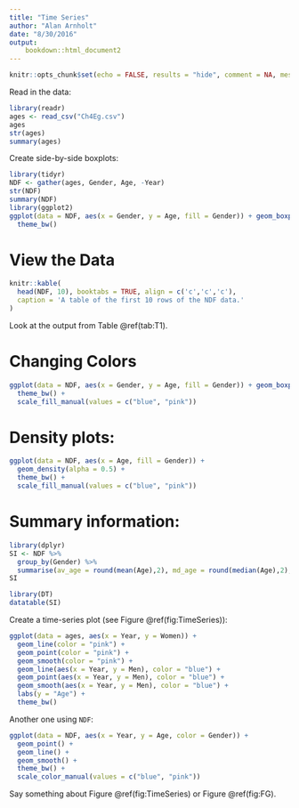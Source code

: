 ```yaml
---
title: "Time Series"
author: "Alan Arnholt"
date: "8/30/2016"
output: 
    bookdown::html_document2
---
```


```r
knitr::opts_chunk$set(echo = FALSE, results = "hide", comment = NA, message = FALSE, fig.align='center')
```

Read in the data:

```r
library(readr)
ages <- read_csv("Ch4Eg.csv")
ages
str(ages)
summary(ages)
```


Create side-by-side boxplots:

```r
library(tidyr)
NDF <- gather(ages, Gender, Age, -Year)
str(NDF)
summary(NDF)
library(ggplot2)
ggplot(data = NDF, aes(x = Gender, y = Age, fill = Gender)) + geom_boxplot() + 
  theme_bw()
```

# View the Data {-}

```r
knitr::kable(
  head(NDF, 10), booktabs = TRUE, align = c('c','c','c'),
  caption = 'A table of the first 10 rows of the NDF data.'
)
```

Look at the output from Table \@ref(tab:T1).

# Changing Colors {-} 

```r
ggplot(data = NDF, aes(x = Gender, y = Age, fill = Gender)) + geom_boxplot() + 
  theme_bw() +
  scale_fill_manual(values = c("blue", "pink"))
```

# Density plots: {-}

```r
ggplot(data = NDF, aes(x = Age, fill = Gender)) + 
  geom_density(alpha = 0.5) + 
  theme_bw() + 
  scale_fill_manual(values = c("blue", "pink"))
```

# Summary information: {-}

```r
library(dplyr)
SI <- NDF %>%
  group_by(Gender) %>%
  summarise(av_age = round(mean(Age),2), md_age = round(median(Age),2), sd_age = round(sd(Age),2))
SI
```

```r
library(DT)
datatable(SI)
```


Create a time-series plot (see Figure \@ref(fig:TimeSeries)):

```r
ggplot(data = ages, aes(x = Year, y = Women)) + 
  geom_line(color = "pink") + 
  geom_point(color = "pink") + 
  geom_smooth(color = "pink") + 
  geom_line(aes(x = Year, y = Men), color = "blue") + 
  geom_point(aes(x = Year, y = Men), color = "blue") + 
  geom_smooth(aes(x = Year, y = Men), color = "blue") +
  labs(y = "Age") +
  theme_bw()
```

Another one using `NDF`:

```r
ggplot(data = NDF, aes(x = Year, y = Age, color = Gender)) + 
  geom_point() + 
  geom_line() +
  geom_smooth() +
  theme_bw() + 
  scale_color_manual(values = c("blue", "pink")) 
```

Say something about Figure \@ref(fig:TimeSeries) or Figure \@ref(fig:FG).